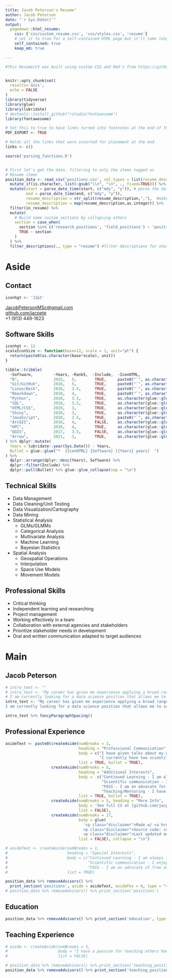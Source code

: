 ---
title: Jacob Peterson's Resume"
author: Jacob Peterson
date: "`r Sys.Date()`"
output:
  pagedown::html_resume:
    css: ['css/custom_resume.css', 'css/styles.css', 'resume']
    # set it to true for a self-contained HTML page but it'll take longer to render
    self_contained: true
    keep_md: true

---


```{r setup, include=FALSE}
#This Resume/CV was built using custom CSS and Rmd's from https://github.com/nstrayer/cv


knitr::opts_chunk$set(
  results='asis', 
  echo = FALSE
)
library(tidyverse)
library(glue)
library(lubridate)
# devtools::install_github("rstudio/fontawesome")
library(fontawesome)

# Set this to true to have links turned into footnotes at the end of the document
PDF_EXPORT <- TRUE

# Holds all the links that were inserted for placement at the end
links <- c()

source('parsing_functions.R')


# First let's get the data, filtering to only the items tagged as
# Resume items
position_data <- read_csv('positions.csv', col_types = list(resume_description = "c")) %>% 
  mutate_if(is.character, list(~gsub("\\n", "\n", ., fixed=TRUE))) %>% #the list is so that I can use normal fxn syntax formula with the purrr style fxn creator ~
  mutate(start = parse_date_time(start, c("mdy", "y")), # parse the dates correctly
         end = parse_date_time(end, c("mdy", "y")),
         resume_description = str_split(resume_description,","),  #make a list for the resume_description column (i.e. which descriptions should be included in the resume)
         resume_description = map(resume_description,as.integer)) %>%  
  filter(in_resume) %>% 
  mutate(
    # Build some custom sections by collapsing others
    section = case_when(
      section %in% c('research_positions', 'field_positions') ~ 'positions', 
      TRUE ~ section
    )
  ) %>% 
  filter_descriptions(., type = "resume") #filter descriptions for shortened resume


```


Aside
================================================================================


<!-- ![logo](homeRange.png){width=100%} -->

Contact {#contact}
--------------------------------------------------------------------------------



```{r include=FALSE}
iconhgt <- '12pt'
```

<i class="fa fa-envelope"></i> [JacobPetersonMSc@gmail.com](mailto:jacobpetersonmsc@gmail.com)  
<!-- `r fa("twitter", fill = "#1DA1F2", height = iconhgt, width = iconhgt)` [PetersonJacobM](https://twitter.com/PetersonJacobM)   -->
<i class="fa fa-github"></i> [github.com/jacpete](https://github.com/jacpete//)  
<i class="fa fa-phone"></i> +1 (913) 449-1623


Software Skills {.skills}
--------------------------------------------------------------------------------

```{r, results='asis'}

iconhgt <- 12
scaleIconSize <- function(base=12, scale = 1, unit="pt") {
  return(paste0(as.character(base*scale), unit))
}

tibble::tribble(
  ~Software,         ~Years, ~Rank5,  ~Include,  ~IconHTML,
  "R",               2015,   5,        TRUE,     paste0("`", as.character(fontawesome::fa("r-project", fill = "steelblue", height = scaleIconSize(base=iconhgt))), "`{=html}"),
  "Git/GitHub",      2016,   5,        TRUE,     paste0("`", as.character(fontawesome::fa("github", fill = "black", height = scaleIconSize(base=iconhgt))), "`{=html}"),
  "Linux/Bash",      2016,   3.5,      TRUE,     paste0("`", as.character(fontawesome::fa("linux", fill = "black", height = scaleIconSize(base=iconhgt))), "`{=html}"),
  "Rmarkdown",       2018,   4,        TRUE,     paste0("`", as.character(fontawesome::fa("markdown", fill = "black", height = scaleIconSize(base=iconhgt))), "`{=html}"),
  "Python",          2018,   3.5,      TRUE,     as.character(glue::glue('<img src="https://upload.wikimedia.org/wikipedia/commons/c/c3/Python-logo-notext.svg" alt="python" height="{scaleIconSize(base=iconhgt)}" width="{scaleIconSize(base=iconhgt)}" align="top">')), 
  "SQL",             2018,   3.5,      TRUE,     as.character(glue::glue('<img src="https://www.pngrepo.com/png/84894/170/sql-open-file-format.png" alt="sql" height="{scaleIconSize(base=iconhgt)}" width="{scaleIconSize(base=iconhgt)}" align="top">')),
  "HTML/CSS",        2019,   3,        TRUE,     as.character(glue::glue('<img src="https://www.svgrepo.com/show/43587/css.svg" alt="css" height="{scaleIconSize(base=iconhgt)}" width="{scaleIconSize(base=iconhgt)}" align="top">')),
  "Shiny",           2020,   3,        TRUE,     as.character(glue::glue('<img src="https://raw.githubusercontent.com/rstudio/hex-stickers/master/PNG/shiny.png" alt="css" height="{scaleIconSize(base=iconhgt)}" width="{scaleIconSize(base=iconhgt)}" align="top">')),
  "JavaScript",      2020,   2.5,      TRUE,     paste0("`", as.character(fontawesome::fa("r-project", fill = "steelblue", height = scaleIconSize(base=iconhgt))), "`{=html}"),
  "ArcGIS",          2016,   4,        FALSE,    as.character(glue::glue('<img src="https://grok.lsu.edu/image/46020.png" alt="arcgis" height="{scaleIconSize(base=iconhgt)}" width="{scaleIconSize(base=iconhgt)}" align="top">')),
  "HPC",             2018,   4,        TRUE,     as.character(glue::glue('<img src="https://img.icons8.com/wired/64/000000/server.png" alt="css" height="{scaleIconSize(base=iconhgt)}" width="{scaleIconSize(base=iconhgt)}" align="top"> ')),
  "QGIS",            2017,   3.5,      FALSE,    as.character(glue::glue('<img src="https://upload.wikimedia.org/wikipedia/commons/thumb/9/91/QGIS_logo_new.svg/1024px-QGIS_logo_new.svg.png" alt="qgis" height="{scaleIconSize(base=iconhgt)}" width="{scaleIconSize(base=iconhgt)}" align="top">')),
  "Arrow",           2021,   3,        TRUE,     as.character(glue::glue('<img src="https://arrow.apache.org/docs/_static/arrow.png" alt="qgis" height="{scaleIconSize(base=iconhgt)}" width="{scaleIconSize(base=iconhgt, scale = 2)}" align="top">'))
) %>% dplyr::mutate(
  Years = lubridate::year(Sys.Date()) - Years,
  Bullet = glue::glue("*  {IconHTML} {Software} [{Years} years]  ")
) %>% 
  dplyr::arrange(dplyr::desc(Years), Software) %>% 
  dplyr::filter(Include) %>% 
  dplyr::pull(Bullet) %>% glue::glue_collapse(sep = "\n")

```



Technical Skills {.skills .bullet}
--------------------------------------------------------------------------------

- Data Management
- Data Cleaning/Unit Testing
- Data Visualization/Cartography
- Data Mining
- Statistical Analysis
  - GLMs/GLMMs
  - Categorical Analysis
  - Multivariate Analysis
  - Machine Learning
  - Bayesian Statistics
- Spatial Analysis
  - Geospatial Operations
  - Interpolation
  - Space Use Models
  - Movement Models



Professional Skills {.skills .bullet}
--------------------------------------------------------------------------------

- Critical thinking
- Independent learning and researching
- Project management
- Working effectively in a team
- Collaboration with external agencies and stakeholders
- Prioritize stakeholder needs in development
- Oral and written communication adapted to target audiences


<!-- More info {#more-info} -->
<!-- -------------------------------------------------------------------------------- -->

<!-- See full CV at [github.com/jacpete/Resume_CV/ cv_Peterson.pdf](https://github.com/jacpete/Resume_CV/raw/master/cv_Peterson.pdf) for a more complete list of positions and experience. -->


<!-- Disclaimer {#disclaimer} -->
<!-- -------------------------------------------------------------------------------- -->

<!-- Made w/ [**pagedown**](https://github.com/rstudio/pagedown). -->

<!-- Source code: [github.com/jacpete/Resume_CV](https://github.com/jacpete/Resume_CV). -->

<!-- Last updated on `r Sys.Date()`. -->


Main
================================================================================

Jacob Peterson {#title}
--------------------------------------------------------------------------------

```{r}
# intro_text <- ""
# intro_text <- "My career has given me experience applying a broad range of statistical methodologies and honed me into expert in R programming. Academic research has prepared me  to think critically, learn new skills independently and quickly, manage complex projects, and collaborate within teams to achieve results. I enjoy exploring datasets, solving the puzzles that accompany analysis, and transforming raw data into the solutions used to answer important questions.
# I am currently looking for a data science position that allows me to solve pragmatic problems while leveraging my skills in data management and statistical analysis."
intro_text <- "My career has given me experience applying a broad range of statistical and spatial methodologies and honed me into expert in R programming and working with a GIS. Academic research has prepared me  to think critically, learn new skills independently and quickly, manage complex projects, and collaborate within teams to achieve results. I enjoy exploring datasets, solving the puzzles that accompany analysis, and transforming raw data into the solutions used to answer important questions.
I am currently looking for a data science position that allows me to solve pragmatic problems while leveraging my skills in data management, GIS, and statistical analysis."

intro_text %>% fancyParagraphSpacing()
```



Professional Experience {data-icon=suitcase}
--------------------------------------------------------------------------------

```{r}
asideText <- paste0(createAside(numBreaks = 2,
                                heading = "Professional Communication",
                                body = c("I have given talks about my graduate research at five professional conferences in the last two years",
                                         "I currently have two scientific articles up for peer-review in professional journals"),
                                list = TRUE, bullet = TRUE),
                    createAside(numBreaks = 5,
                                heading = "Additional Interests",
                                body =  c("Continued Learning - I am always in pursuit of new methods, code libraries, and ideas that could increase the efficiency or statistical rigor of my analyses. ",
                                          "Scientific communication - I enjoy explaining complex problems, statistical analyses, and their results to non-specialists.",
                                          "FOSS - I am an advocate for free and open source options that allow fully reproducible science and help others learn.",
                                          "Teaching/Mentoring - I have a passion for helping others discover how scripting and programming can make themselves more efficient."),
                                list = TRUE, bullet = TRUE),
                    createAside(numBreaks = 5, heading = "More Info",
                                body = 'See full CV at [github.com/jacpete/Resume_CV/ cv_Peterson.pdf](https://github.com/jacpete/Resume_CV/raw/master/cv_Peterson.pdf) for a more complete list of positions and experience.',
                                list = FALSE),
                    createAside(numBreaks = 17, 
                                body = glue(
                                  '<p class="disclaimer">Made w/ <a href="https://github.com/rstudio/pagedown" ><strong>pagedown</strong></a>.</p>
                                  <p class="disclaimer">Source code: <a href="https://github.com/jacpete/Resume_CV">github.com/jacpete/Resume_CV</a>.</p>
                                  <p class="disclaimer">Last updated on {Sys.Date()}.</p>'), 
                                list = FALSE), collapse = "\n")

# asideText <- createAside(numBreaks = 1,
#                          heading = "Special Interests",
#                          body = c("Continued Learning - I am always in search of new methods, code libraries, and ideas that could increase the efficiency or statistical rigor of analysis. ",
#                                   "Scientific communication - I enjoy explaining complex problems, statistical analyses, and their results to non-specialists.",
#                                   "FOSS - I am an advocate of free and open source software solutions that are easily accessible for others to use and learn from."),
#                          list = TRUE)

position_data %>% removeAdvisors() %>% 
  print_section('positions', aside = asideText, asidePos = 6, type = "resume")
# position_data %>% removeAdvisors() %>% print_section('positions')

```



Education {data-icon=graduation-cap data-concise=true}
--------------------------------------------------------------------------------

```{r}
position_data %>% removeAdvisors() %>% print_section('education', type = "resume")
```


Teaching Experience {data-icon=chalkboard-teacher}
--------------------------------------------------------------------------------

```{r}
# aside <- createAside(numBreaks = 3,
#                      body = "I have a passion for teaching others how scripting and programming can make themselves more efficient at their jobs. I am also a advocate for free and open source options that allow fully reproducable science.",
#                      list = FALSE)

# position_data %>% removeAdvisors() %>% print_section('teaching_positions', aside = aside, asidePos = 1, type = "resume")
position_data %>% removeAdvisors() %>% print_section('teaching_positions', type = "resume")
```



